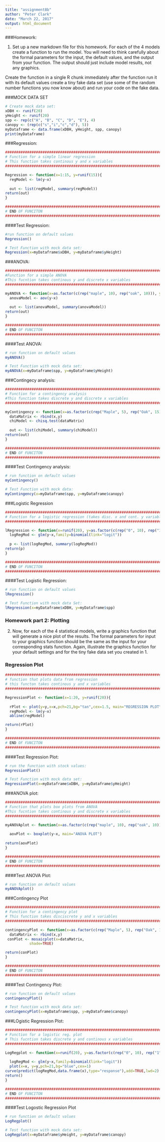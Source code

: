 ```yaml
---
title: "assignment8b"
author: "Peter Clark"
date: "March 22, 2017"
output: html_document
---
```


###Homework:

1) Set up a new markdown file for this homework. For each of the 4 models create a function to run the model. You will need to think carefully about the formal parameters for the input, the default values, and the output from your function. The output should just include model results, not any graphics.

Create the function in a single R chunk immediately after the function run it with its default values create a tiny fake data set (use some of the random number functions you now know about) and run your code on the fake data.

###MOCK DATA SET

```r
# Create mock data set:
xDBH <- runif(20)
yHeight <- runif(20)
spp <- rep(c("A", "B", "C", "D", "E"), 4)
canopy <- (rep(c("s","i","c","d"), 5))
myDataframe <- data.frame(xDBH, yHeight, spp, canopy)
print(myDataframe)
```

###Regression:
```r
###########################################################################
# Function for a simple linear regression 
# This function takes continous y and x variables
###########################################################################

Regression <- function(x=1:15, y=runif(15)){
  regModel <- lm(y~x)
  
  out <- list(regModel, summary(regModel))
return(out)
}

###########################################################################
# END OF FUNCITON
###########################################################################
```


####Test Regression:

```r
#run function on default values
Regression()
```
```r
# Test Function with mock data set:
Regression(x=myDataframe$xDBH, y=myDataframe$yHeight)
```

###ANOVA:

```r
###########################################################################
#Function for a simple ANOVA 
#This fucntion takes continous y and discrete x variables
###########################################################################

myANOVA <- function(x=as.factor(c(rep("maple", 10), rep("oak", 10))), y=runif(20)){
  anovaModel <- aov(y~x)
  
  out <- list(anovaModel, summary(anovaModel))
return(out)
}

###########################################################################
# END OF FUNCITON
###########################################################################

```


####Test ANOVA:

```r
# run function on default values
myANOVA()
```

```r
# Test Function with mock data set:
myANOVA(x=myDataframe$spp, y=myDataframe$yHeight)
```

###Contingecy analysis:
```r
###########################################################################
# Function for a contingency analysis 
#This function takes discrete y and discrete x variables
###########################################################################

myContingency <- function(x=as.factor(c(rep("Maple", 5), rep("Oak", 15))), y=as.factor(rep(c("s","i","c","d"), 5))){
  dataMatrix <- rbind(x,y)
  chiModel <- chisq.test(dataMatrix)
  
  out <- list(chiModel, summary(chiModel))
return(out)
}

###########################################################################
# END OF FUNCITON
###########################################################################
```

####Test Contingency analysis:

```r
# run function on default values
myContingency()
```

```r
# Test Function with mock data:
myContingency(x=myDataframe$spp, y=myDataframe$canopy)
```

###Logistic Regression
```r
###########################################################################
# Function for a logistic regression (takes disc. x and cont. y variables)
###########################################################################

lRegression <- function(x=runif(20), y=as.factor(c(rep("0", 10), rep("1", 10)))){
  logRegMod <- glm(y~x,family=binomial(link="logit"))
  
  p <- list(logRegMod, summary(logRegMod))
return(p)
}

###########################################################################
# END OF FUNCITON
###########################################################################

```


####Test Logistic Regression:

```r
# run function on default values
lRegression()
```

```r
# Test Function with mock data Set:
lRegression(x=myDataframe$xDBH, y=myDataframe$spp)
```

### Homework part 2: Plotting
2) Now, for each of the 4 statistical models, write a graphics function that will generate a nice plot of the results. The formal parameters for input to your graphics function should be the same as the input for your corresponding stats function. Again, illustrate the graphics function for your default settings and for the tiny fake data set you created in 1.

### Regression Plot
```r
###########################################################################
# function that plots data from regression 
# this functon takes continous y and x variables
###########################################################################

RegressionPlot <- function(x=1:20, y=runif(20)){
  
  rPlot <- plot(y=y,x=x,pch=21,bg="tan",cex=1.5, main="REGRESSION PLOT")
  regModel <- lm(y~x)
  abline(regModel)

return(rPlot)
}

###########################################################################
# END OF FUNCITON
###########################################################################
```


####Test Regression Plot:
```r
# run the function with stock values:
RegressionPlot()

```

```r
# Test Function with mock data set:
RegressionPlot(x=myDataframe$xDBH, y=myDataframe$yHeight)
```

###ANOVA plot:

```r
###########################################################################
# Function that plots box plots from ANOVA 
#This fucntion takes continous y and discrete x variables
###########################################################################

myANOVAplot <- function(x=as.factor(c(rep("maple", 10), rep("oak", 10))), y=runif(20)){
  
  aovPlot <- boxplot(y~x, main="ANOVA PLOT")
  
return(aovPlot)
}

###########################################################################
# END OF FUNCITON
###########################################################################
```


####Test ANOVA Plot:
```r
# run function on default values
myANOVAplot()

```

###Contingency Plot
```r
###########################################################################
# Function for a contingency plot 
# This function takes disciscrete y and x variables
###########################################################################

contingencyPlot <- function(x=as.factor(c(rep("Maple", 5), rep("Oak", 15))), y=as.factor(rep(c("s","i","c","d"), 5))){
  dataMatrix <- rbind(x,y)
 conPlot <- mosaicplot(x=dataMatrix,
           shade=TRUE)

return(conPlot)
}

###########################################################################
# END OF FUNCITON
###########################################################################

```

####Test Contingency Plot:
```r
# run function on default values
contingencyPlot()

```


```r
# Test function with mock data set:
contingencyPlot(x=myDataframe$spp, y=myDataframe$canopy)
```

###LOgistic Regression Plot:

```r
###########################################################################
# Function for a logistic reg. plot 
# This fucntion takes discrete y and continous x variables
###########################################################################

LogRegplot <- function(x=runif(20), y=as.factor(c(rep("0", 10), rep("1", 10)))){
  
  logRegMod <- glm(y~x,family=binomial(link="logit"))
  plot(x=x, y=y,pch=21,bg="blue",cex=1)
curve(predict(logRegMod,data.frame(x),type="response"),add=TRUE,lwd=2)
return()
}

###########################################################################
# END OF FUNCITON
###########################################################################

```


####Test Logostic Regression Plot

```r
# run function on default values
LogRegplot()

```


```r
# Test function with mock data set:
LogRegplot(x=myDataframe$yHeight, y=myDataframe$canopy)
```

